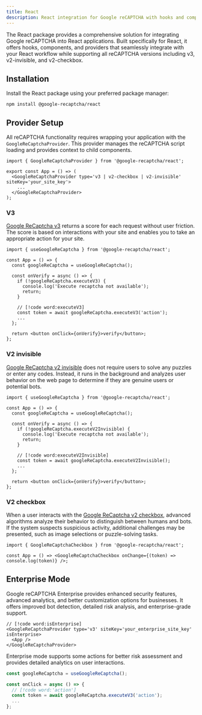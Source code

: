 ```yaml
---
title: React
description: React integration for Google reCAPTCHA with hooks and components
---
```


The React package provides a comprehensive solution for integrating Google reCAPTCHA into React applications. Built specifically for React, it offers hooks, components, and providers that seamlessly integrate with your React workflow while supporting all reCAPTCHA versions including v3, v2-invisible, and v2-checkbox.

## Installation

Install the React package using your preferred package manager:

```package-install
npm install @google-recaptcha/react
```

## Provider Setup

All reCAPTCHA functionality requires wrapping your application with the `GoogleReCaptchaProvider`. This provider manages the reCAPTCHA script loading and provides context to child components.

```tsx
import { GoogleReCaptchaProvider } from '@google-recaptcha/react';

export const App = () => (
  <GoogleReCaptchaProvider type='v3 | v2-checkbox | v2-invisible' siteKey='your_site_key'>
    ...
  </GoogleReCaptchaProvider>
);
```

### V3

[Google ReCaptcha v3](https://developers.google.com/recaptcha/docs/v3) returns a score for each request without user friction. The score is based on interactions with your site and enables you to take an appropriate action for your site.

```tsx
import { useGoogleReCaptcha } from '@google-recaptcha/react';

const App = () => {
  const googleReCaptcha = useGoogleReCaptcha();

  const onVerify = async () => {
    if (!googleReCaptcha.executeV3) {
      console.log('Execute recaptcha not available');
      return;
    }

    // [!code word:executeV3]
    const token = await googleReCaptcha.executeV3('action');
    ...
  };

  return <button onClick={onVerify}>verify</button>;
};
```

### V2 invisible

[Google ReCaptcha v2 invisible](https://developers.google.com/recaptcha/docs/display) does not require users to solve any puzzles or enter any codes. Instead, it runs in the background and analyzes user behavior on the web page to determine if they are genuine users or potential bots.

```tsx
import { useGoogleReCaptcha } from '@google-recaptcha/react';

const App = () => {
  const googleReCaptcha = useGoogleReCaptcha();

  const onVerify = async () => {
    if (!googleReCaptcha.executeV2Invisible) {
      console.log('Execute recaptcha not available');
      return;
    }

    // [!code word:executeV2Invisible]
    const token = await googleReCaptcha.executeV2Invisible();
    ...
  };

  return <button onClick={onVerify}>verify</button>;
};
```

### V2 checkbox

When a user interacts with the [Google ReCaptcha v2 checkbox](https://developers.google.com/recaptcha/docs/display), advanced algorithms analyze their behavior to distinguish between humans and bots. If the system suspects suspicious activity, additional challenges may be presented, such as image selections or puzzle-solving tasks.

```tsx
import { GoogleReCaptchaCheckbox } from '@google-recaptcha/react';

const App = () => <GoogleReCaptchaCheckbox onChange={(token) => console.log(token)} />;
```

## Enterprise Mode

Google reCAPTCHA Enterprise provides enhanced security features, advanced analytics, and better customization options for businesses. It offers improved bot detection, detailed risk analysis, and enterprise-grade support.

```tsx
// [!code word:isEnterprise]
<GoogleReCaptchaProvider type='v3' siteKey='your_enterprise_site_key' isEnterprise>
  <App />
</GoogleReCaptchaProvider>
```

Enterprise mode supports some actions for better risk assessment and provides detailed analytics on user interactions.

```ts
const googleReCaptcha = useGoogleReCaptcha();

const onClick = async () => {
  // [!code word:'action']
  const token = await googleReCaptcha.executeV3('action');
  ...
};
```
